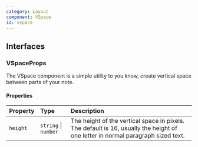 ```yaml
---
category: Layout
component: VSpace
id: vspace
---
```


## Interfaces

### VSpaceProps

The VSpace component is a simple utility to you know, create vertical space between parts of your note.

#### Properties

| Property | Type                 | Description                                                                                                                     |
| :------- | :------------------- | :------------------------------------------------------------------------------------------------------------------------------ |
| `height` | `string` \| `number` | The height of the vertical space in pixels. The default is 16, usually the height of one letter in normal paragraph sized text. |

